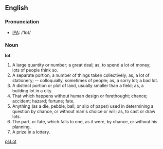 ==English==
===Pronunciation===
* [[IPA]]: /'lɒt/
===Noun===

'''lot'''

#A large quantity or number; a great deal; as, to spend a lot of money; lots of people think so.
#A separate portion; a number of things taken collectively; as, a lot of stationery; -- colloquially, sometimes of people; as, a sorry lot; a bad lot.
#A distinct portion or plot of land, usually smaller than a field; as, a building lot in a city.
#That which happens without human design or forethought; chance; accident; hazard; fortune; fate.
#Anything (as a die, pebble, ball, or slip of paper) used in determining a question by chance, or without man's choice or will; as, to cast or draw lots.
#The part, or fate, which falls to one, as it were, by chance, or without his planning.
#A prize in a lottery.

[[pl:Lot]]